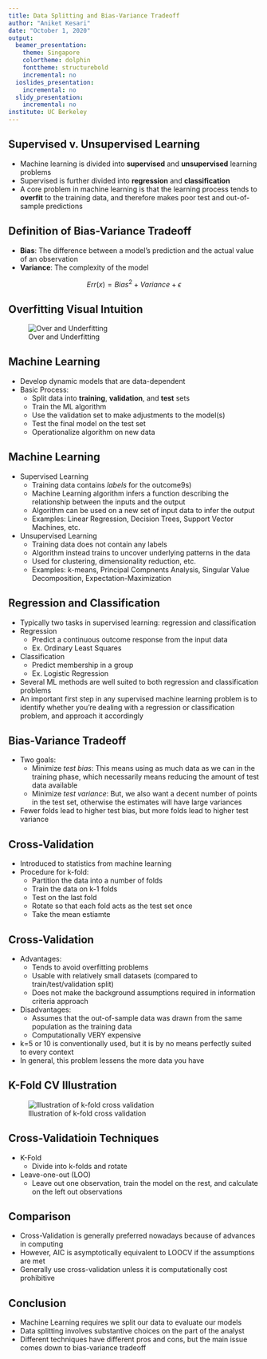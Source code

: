 ```yaml
---
title: Data Splitting and Bias-Variance Tradeoff
author: "Aniket Kesari"
date: "October 1, 2020"
output:
  beamer_presentation:
    theme: Singapore
    colortheme: dolphin
    fonttheme: structurebold
    incremental: no
  ioslides_presentation:
    incremental: no
  slidy_presentation:
    incremental: no
institute: UC Berkeley
---
```


## Supervised v. Unsupervised Learning

- Machine learning is divided into **supervised** and **unsupervised** learning problems
- Supervised is further divided into **regression** and **classification**
- A core problem in machine learning is that the learning process tends to **overfit** to the training data, and therefore makes poor test and out-of-sample predictions

## Definition of Bias-Variance Tradeoff

- **Bias**: The difference between a model's prediction and the actual value of an observation
- **Variance**: The complexity of the model

$$
Err(x) = Bias^2 + Variance + \epsilon
$$

## Overfitting Visual Intuition

![Over and Underfitting](overfit.png)

## Machine Learning

- Develop dynamic models that are data-dependent
- Basic Process:
    - Split data into **training**, **validation**, and **test** sets
    - Train the ML algorithm
    - Use the validation set to make adjustments to the model(s)
    - Test the final model on the test set
    - Operationalize algorithm on new data 

## Machine Learning

- Supervised Learning
    - Training data contains *labels* for the outcome9s)
    - Machine Learning algorithm infers a function describing the relationship between the inputs and the output
    - Algorithm can be used on a new set of input data to infer the output
    - Examples: Linear Regression, Decision Trees, Support Vector Machines, etc.
- Unsupervised Learning
    - Training data does not contain any labels
    - Algorithm instead trains to uncover underlying patterns in the data
    - Used for clustering, dimensionality reduction, etc.
    - Examples: k-means, Principal Compnents Analysis, Singular Value Decomposition, Expectation-Maximization

## Regression and Classification

- Typically two tasks in supervised learning: regression and classification
- Regression
    - Predict a continuous outcome response from the input data
    - Ex. Ordinary Least Squares
- Classification
    - Predict membership in a group
    - Ex. Logistic Regression
- Several ML methods are well suited to both regression and classification problems
- An important first step in any supervised machine learning problem is to identify whether you're dealing with a regression or classification problem, and approach it accordingly

## Bias-Variance Tradeoff

- Two goals:
    - Minimize *test bias*: This means using as much data as we can in the training phase, which necessarily means reducing the amount of test data available
    - Minimize *test variance*: But, we also want a decent number of points in the test set, otherwise the estimates will have large variances
- Fewer folds lead to higher test bias, but more folds lead to higher test variance

## Cross-Validation

- Introduced to statistics from machine learning
- Procedure for k-fold:
    - Partition the data into a number of folds
    - Train the data on k-1 folds
    - Test on the last fold
    - Rotate so that each fold acts as the test set once
    - Take the mean estiamte
    
## Cross-Validation
- Advantages:
    - Tends to avoid overfitting problems
    - Usable with relatively small datasets (compared to train/test/validation split)
    - Does not make the background assumptions required in information criteria approach
- Disadvantages:
    - Assumes that the out-of-sample data was drawn from the same population as the training data
    - Computationally VERY expensive
- k=5 or 10 is conventionally used, but it is by no means perfectly suited to every context
- In general, this problem lessens the more data you have
    
## K-Fold CV Illustration

![Illustration of k-fold cross validation](cv.png)

## Cross-Validatioin Techniques

- K-Fold
    - Divide into k-folds and rotate
- Leave-one-out (LOO)
    - Leave out one observation, train the model on the rest, and calculate on the left out observations

## Comparison

- Cross-Validation is generally preferred nowadays because of advances in computing
- However, AIC is asymptotically equivalent to LOOCV if the assumptions are met
- Generally use cross-validation unless it is computationally cost prohibitive

## Conclusion

- Machine Learning requires we split our data to evaluate our models
- Data splitting involves substantive choices on the part of the analyst
- Different techniques have different pros and cons, but the main issue comes down to bias-variance tradeoff